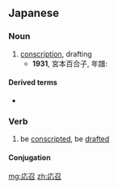 ==Japanese==
{{ja-kanjitab|おう|しょう|yomi=on}}

===Noun===
{{ja-noun|おうしょう}}
# [[conscription]], drafting
#* '''1931''', 宮本百合子, 年譜:
#*: {{ja-usex|広島に'''応召'''中だった宮本の弟達治が負傷し、死んだが死体はみつからなかった。|^ひろしま に '''おうしょう'''-ちゅう だった ^みやもと の おとうと ^たつじ が ふしょう し、 しんだ が したい は みつからなかった。|Miyamoto's younger brother Tatsuji had been drafted and was in Hiroshima, and there he was injured and died but his body wasn't found.}}

====Derived terms====
* {{ja-r|応召兵|おうしょうへい|gloss=conscript}}

===Verb===
{{ja-verb-suru|tr=intrans|おうしょう}}

# be [[conscript]]ed, be [[draft]]ed

====Conjugation====
{{ja-suru|おうしょう}}

[[mg:応召]]
[[zh:応召]]